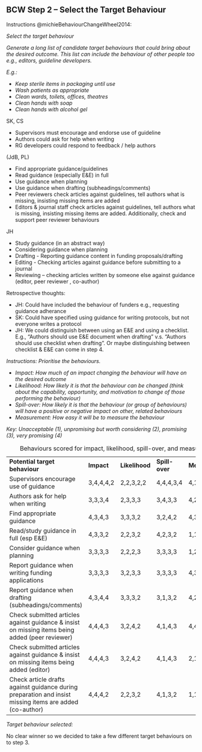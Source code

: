 ## BCW Step 2 – Select the Target Behaviour {.appendix}

Instructions @michieBehaviourChangeWheel2014: 

*Select the target behaviour*

*Generate a long list of candidate target behaviours that could bring about the desired outcome. This list can include the behaviour of other people too e.g., editors, guideline developers.*

*E.g.:*

-   *Keep sterile items in packaging until use*
-   *Wash patients as appropriate*
-   *Clean wards, toilets, offices, theatres*
-   *Clean hands with soap*
-   *Clean hands with alcohol gel*

SK, CS

-   Supervisors must encourage and endorse use of guideline
-   Authors could ask for help when writing
-   RG developers could respond to feedback / help authors

(JdB, PL)

-   Find appropriate guidance/guidelines
-   Read guidance (especially E&E) in full
-   Use guidance when planning
-   Use guidance when drafting (subheadings/comments)
-   Peer reviewers check articles against guidelines, tell authors what is missing, insisting missing items are added
-   Editors & journal staff check articles against guidelines, tell authors what is missing, insisting missing items are added. Additionally, check and support peer reviewer behaviours

JH

-   Study guidance (in an abstract way)
-   Considering guidance when planning
-   Drafting - Reporting guidance content in funding proposals/drafting
-   Editing - Checking articles against guidance before submitting to a journal
-   Reviewing – checking articles written by someone else against guidance (editor, peer reviewer , co-author)

Retrospective thoughts:

-   JH: Could have included the behaviour of funders e.g., requesting guidance adherance
-   SK: Could have specified using guidance for writing protocols, but not everyone writes a protocol
-   JH: We could distinguish between using an E&E and using a checklist. E.g., “Authors should use E&E document when drafting” v.s. “Authors should use checklist when drafting”. Or maybe distinguishing between checklist & E&E can come in step 4.

*Instructions: Prioritise the behaviours.*

-   *Impact: How much of an impact changing the behaviour will have on the desired outcome*
-   *Likelihood: How likely it is that the behaviour can be changed (think about the capability, opportunity, and motivation to change of those performing the behaviour)*
-   *Spill-over: How likely it is that the behaviour (or group of behaviours) will have a positive or negative impact on other, related behaviours*
-   *Measurement: How easy it will be to measure the behaviour*

*Key: Unacceptable (1), unpromising but worth considering (2), promising (3), very promising (4)*

\newpage

\blandscape

|                                                                                                         |            |                |                |                 |
|:--------------------------------------------------------------------------------------------------------|:-----------|:---------------|:---------------|:----------------|
| **Potential target behaviour**                                                                          | **Impact** | **Likelihood** | **Spill-over** | **Measurement** |
| Supervisors encourage use of guidance                                                                   | 3,4,4,4,2  | 2,2,3,2,2      | 4,4,4,3,4      | 4,1,2,2,1       |
| Authors ask for help when writing                                                                       | 3,3,3,4    | 2,3,3,3        | 3,4,3,3        | 4,2,2,2         |
| Find appropriate guidance                                                                               | 4,3,4,3    | 3,3,3,2        | 3,2,4,2        | 4,3,3,2         |
| Read/study guidance in full (esp E&E)                                                                   | 4,3,3,2    | 2,2,3,2        | 4,2,3,2        | 1,1,1,2         |
| Consider guidance when planning                                                                         | 3,3,3,3    | 2,2,2,3        | 3,3,3,3        | 1,2,1,2         |
| Report guidance when writing funding applications                                                       | 3,3,3,3    | 3,2,3,3        | 3,3,3,3        | 4,3,4,3         |
| Report guidance when drafting (subheadings/comments)                                                    | 4,3,4,4    | 3,3,3,2        | 3,1,3,2        | 4,2,2,3         |
| Check submitted articles against guidance & insist on missing items being added (peer reviewer)         | 4,4,4,3    | 3,2,4,2        | 4,1,4,3        | 4,4,3,3         |
| Check submitted articles against guidance & insist on missing items being added (editor)                | 4,4,4,3    | 3,2,4,2        | 4,1,4,3        | 2,1,2,3         |
| Check article drafts against guidance during preparation and insist missing items are added (co-author) | 4,4,4,2    | 2,2,3,2        | 4,1,3,2        | 1,1,2,2         |

: Behaviours scored for impact, likelihood, spill-over, and measurement

*Target behaviour selected:*

No clear winner so we decided to take a few different target behaviours on to step 3.

\elandscape
